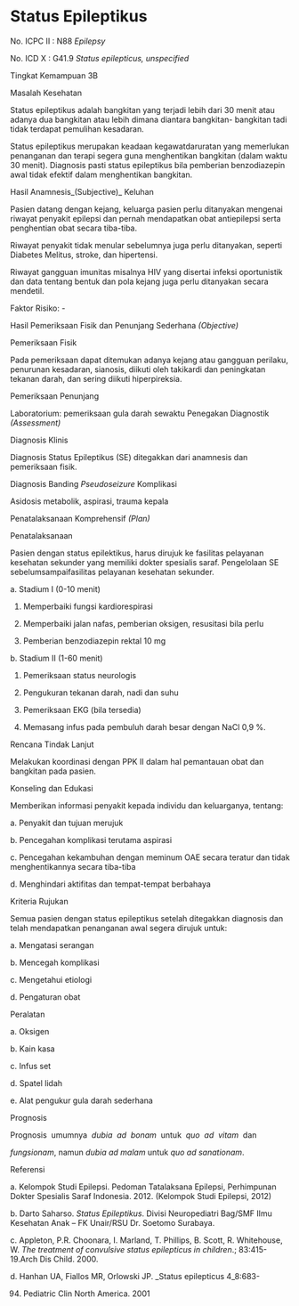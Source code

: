 # Status Epileptikus

No. ICPC II : N88 _Epilepsy_

No. ICD X : G41.9 _Status epilepticus, unspecified_

Tingkat Kemampuan 3B

Masalah Kesehatan

Status epileptikus adalah bangkitan yang terjadi lebih dari 30 menit atau adanya dua bangkitan atau lebih dimana diantara bangkitan- bangkitan tadi tidak terdapat pemulihan kesadaran.

Status epileptikus merupakan keadaan kegawatdaruratan yang memerlukan penanganan dan terapi segera guna menghentikan bangkitan (dalam waktu 30 menit). Diagnosis pasti status epileptikus bila pemberian benzodiazepin awal tidak efektif dalam menghentikan bangkitan.

Hasil Anamnesis_(Subjective)_ Keluhan

Pasien datang dengan kejang, keluarga pasien perlu ditanyakan mengenai riwayat penyakit epilepsi dan pernah mendapatkan obat antiepilepsi serta penghentian obat secara tiba-tiba.

Riwayat penyakit tidak menular sebelumnya juga perlu ditanyakan, seperti Diabetes Melitus, stroke, dan hipertensi.

 

Riwayat gangguan imunitas misalnya HIV yang disertai infeksi oportunistik dan data tentang bentuk dan pola kejang juga perlu ditanyakan secara mendetil.

Faktor Risiko: -

Hasil Pemeriksaan Fisik dan Penunjang Sederhana _(Objective)_

Pemeriksaan Fisik

Pada pemeriksaan dapat ditemukan adanya kejang atau gangguan perilaku, penurunan kesadaran, sianosis, diikuti oleh takikardi dan peningkatan tekanan darah, dan sering diikuti hiperpireksia.

Pemeriksaan Penunjang

Laboratorium: pemeriksaan gula darah sewaktu Penegakan Diagnostik _(Assessment)_

Diagnosis Klinis

Diagnosis Status Epileptikus (SE) ditegakkan dari anamnesis dan pemeriksaan fisik.

Diagnosis Banding _Pseudoseizure_ Komplikasi

Asidosis metabolik, aspirasi, trauma kepala

Penatalaksanaan Komprehensif _(Plan)_

Penatalaksanaan

Pasien dengan status epilektikus, harus dirujuk ke fasilitas pelayanan kesehatan sekunder yang memiliki dokter spesialis saraf. Pengelolaan SE sebelumsampaifasilitas pelayanan kesehatan sekunder.

a. Stadium I (0-10 menit)

1) Memperbaiki fungsi kardiorespirasi

2) Memperbaiki jalan nafas, pemberian oksigen, resusitasi bila perlu

3) Pemberian benzodiazepin rektal 10 mg

b. Stadium II (1-60 menit)

1) Pemeriksaan status neurologis

2) Pengukuran tekanan darah, nadi dan suhu

3) Pemeriksaan EKG (bila tersedia)

 

4) Memasang infus pada pembuluh darah besar dengan NaCl 0,9 %.

Rencana Tindak Lanjut

Melakukan koordinasi dengan PPK II dalam hal pemantauan obat dan bangkitan pada pasien.

Konseling dan Edukasi

Memberikan informasi penyakit kepada individu dan keluarganya, tentang:

a. Penyakit dan tujuan merujuk

b. Pencegahan komplikasi terutama aspirasi

c. Pencegahan kekambuhan dengan meminum OAE secara teratur dan tidak menghentikannya secara tiba-tiba

d. Menghindari aktifitas dan tempat-tempat berbahaya

Kriteria Rujukan

Semua pasien dengan status epileptikus setelah ditegakkan diagnosis dan telah mendapatkan penanganan awal segera dirujuk untuk:

a. Mengatasi serangan

b. Mencegah komplikasi

c. Mengetahui etiologi

d. Pengaturan obat

Peralatan

a. Oksigen

b. Kain kasa

c. Infus set

d. Spatel lidah

e. Alat pengukur gula darah sederhana

Prognosis

Prognosis  umumnya  _dubia  ad  bonam_  untuk  _quo  ad  vitam_  dan

_fungsionam_, namun _dubia ad malam_ untuk _quo ad sanationam_.

 

Referensi

a. Kelompok Studi Epilepsi. Pedoman Tatalaksana Epilepsi, Perhimpunan Dokter Spesialis Saraf Indonesia. 2012. (Kelompok Studi Epilepsi, 2012)

b. Darto Saharso. _Status Epileptikus_. Divisi Neuropediatri Bag/SMF Ilmu Kesehatan Anak – FK Unair/RSU Dr. Soetomo Surabaya.

c. Appleton, P.R. Choonara, I. Marland, T. Phillips, B. Scott, R. Whitehouse, W. _The treatment of convulsive status epilepticus in children_.; 83:415-19.Arch Dis Child. 2000.

d. Hanhan UA, Fiallos MR, Orlowski JP. _Status epilepticus 4_8:683-

94. Pediatric Clin North America. 2001
